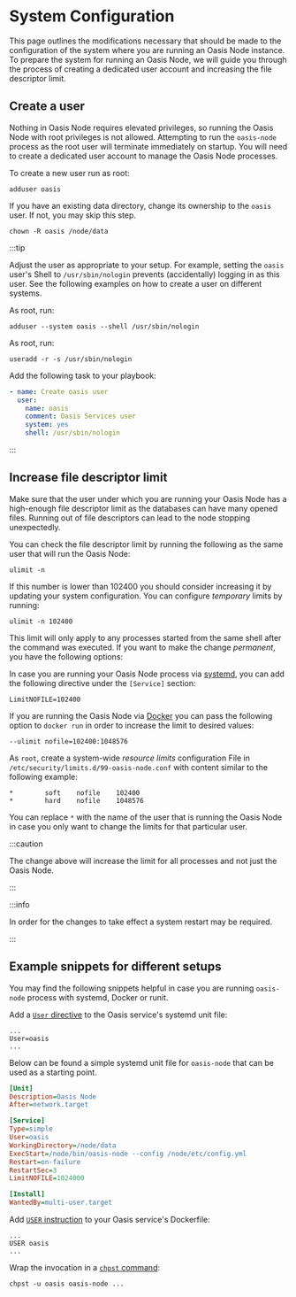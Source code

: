 
# System Configuration

This page outlines the modifications necessary that should be made to the
configuration of the system where you are running an Oasis Node instance. To
prepare the system for running an Oasis Node, we will guide you through the
process of creating a dedicated user account and increasing the file descriptor
limit.

## Create a user
Nothing in Oasis Node requires elevated privileges, so running the Oasis Node
with root privileges is not allowed. Attempting to run the `oasis-node` process
as the root user will terminate immediately on startup. You will need to
create a dedicated user account to manage the Oasis Node processes. 

To create a new user run as root:

```shell
adduser oasis
```

If you have an existing data directory, change its ownership to the `oasis`
user. If not, you may skip this step.

```shell
chown -R oasis /node/data
```

:::tip

Adjust the user as appropriate to your setup. For example, setting the `oasis`
user's Shell to `/usr/sbin/nologin` prevents (accidentally) logging in as this
user. See the following examples on how to create a user on different systems.

<Tabs>
<TabItem value="Ubuntu">

As root, run:

```shell
adduser --system oasis --shell /usr/sbin/nologin
```

</TabItem>
<TabItem value="Fedora">

As root, run:
```shell
useradd -r -s /usr/sbin/nologin
```

</TabItem>

<TabItem value="Ansible">

Add the following task to your playbook:

```yml
- name: Create oasis user
  user:
    name: oasis
    comment: Oasis Services user
    system: yes
    shell: /usr/sbin/nologin
```

</TabItem>
</Tabs>

:::

## Increase file descriptor limit

Make sure that the user under which you are running your Oasis Node has a
high-enough file descriptor limit as the databases can have many opened files.
Running out of file descriptors can lead to the node stopping unexpectedly.

You can check the file descriptor limit by running the following as the same
user that will run the Oasis Node:

```shell
ulimit -n
```

If this number is lower than 102400 you should consider increasing it by
updating your system configuration. You can configure _temporary_ limits by
running:

```shell
ulimit -n 102400
```

This limit will only apply to any processes started from the same shell after
the command was executed. If you want to make the change _permanent_, you have
the following options:

<Tabs>
<TabItem value="systemd">

In case you are running your Oasis Node process via
[systemd](https://systemd.io/), you can add the following directive under the
`[Service]` section:

```
LimitNOFILE=102400
```

</TabItem>
<TabItem value="Docker">

If you are running the Oasis Node via [Docker](https://www.docker.com/) you can
pass the following option to `docker run` in order to increase the limit to
desired values:

```
--ulimit nofile=102400:1048576
```

</TabItem>

<TabItem value="limits.conf">

As `root`, create a system-wide *resource limits* configuration File in
`/etc/security/limits.d/99-oasis-node.conf` with content similar to the
following example:

```
*        soft    nofile    102400
*        hard    nofile    1048576
```

You can replace `*` with the name of the user that is running the Oasis Node in
case you only want to change the limits for that particular user.

:::caution

The change above will increase the limit for all processes and not just the
Oasis Node.

:::

:::info

In order for the changes to take effect a system restart may be required.

:::

</TabItem>
</Tabs>

## Example snippets for different setups

You may find the following snippets helpful in case you are running `oasis-node`
process with systemd, Docker or runit.

<Tabs>
<TabItem value="systemd">

Add a [`User` directive] to the Oasis service's systemd unit file:

```
...
User=oasis
...
```

Below can be found a simple systemd unit file for `oasis-node` that can be used
as a starting point.

```ini
[Unit]
Description=Oasis Node
After=network.target

[Service]
Type=simple
User=oasis
WorkingDirectory=/node/data
ExecStart=/node/bin/oasis-node --config /node/etc/config.yml
Restart=on-failure
RestartSec=3
LimitNOFILE=1024000

[Install]
WantedBy=multi-user.target
```
</TabItem>
<TabItem value="Docker">

Add [`USER` instruction] to your Oasis service's Dockerfile:

```
...
USER oasis
...
```
</TabItem>

<TabItem value="runit">

Wrap the invocation in a [`chpst` command]:
```shell
chpst -u oasis oasis-node ...
```
</TabItem>
</Tabs>

[`User` directive]:
  https://www.freedesktop.org/software/systemd/man/systemd.exec.html#User=
[`User` instruction]:
  https://docs.docker.com/engine/reference/builder/#user
[`chpst` command]:
  http://smarden.org/runit/chpst.8.html
[Invalid Permissions]: ../troubleshooting.md#invalid-permissions
